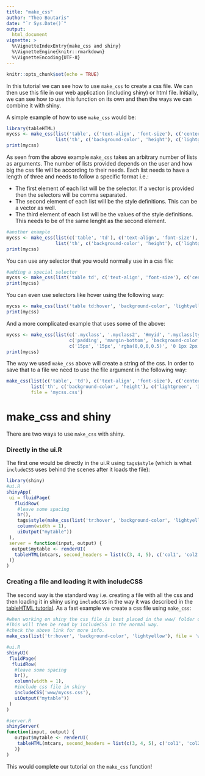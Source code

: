 ---
title: "make_css"
author: "Theo Boutaris"
date: "`r Sys.Date()`"
output: 
  html_document
vignette: >
  %\VignetteIndexEntry{make_css and shiny}
  %\VignetteEngine{knitr::rmarkdown}
  %\VignetteEncoding{UTF-8}
---

```{r setup, include=FALSE}
knitr::opts_chunk$set(echo = TRUE)
```

In this tutorial we can see how to use `make_css` to create a css file. We can then use this file
in our web application (including shiny) or html file. Initially, we can see how to use this 
function on its own and then the ways we can combine it with shiny.

A simple example of how to use `make_css` would be:

```{r basic, echo = TRUE}
library(tableHTML)
mycss <- make_css(list('table', c('text-align', 'font-size'), c('center', '20px')),
                  list('th', c('background-color', 'height'), c('lightgreen', '30px')))
print(mycss)

```

As seen from the above example `make_css` takes an arbitrary number of lists as arguments. 
The number of lists provided depends on the user and how big the css file will be according to their
needs. Each list needs to have a length of three and needs to follow a specific format i.e.:

* The first element of each list will be the selector. If a vector is provided then the selectors
  will be comma separated.
* The second element of each list will be the style definitions. This can be a vector as well.
* The third element of each list will be the values of the style definitions. This needs to be
  of the same lenght as the second element.
  
```{r example 1}
#another example
mycss <- make_css(list(c('table', 'td'), c('text-align', 'font-size'), c('center', '20px')),
                  list('th', c('background-color', 'height'), c('lightgreen', '30px')))
print(mycss)
```

You can use any selector that you would normally use in a css file:

```{r example 2}
#adding a special selector
mycss <- make_css(list('table td', c('text-align', 'font-size'), c('center', '20px')))
print(mycss)
```

You can even use selectors like hover using the following way:

```{r example 3}
mycss <- make_css(list('table td:hover', 'background-color', 'lightyellow'))
print(mycss)
```

And a more complicated example that uses some of the above:

```{r example 4}
mycss <- make_css(list(c('.myclass', '.myclass2', '#myid', '.myclass[type="text"]'), 
                       c('padding', 'margin-bottom', 'background-color', 'box-shadow'),
                       c('15px', '15px', 'rgba(0,0,0,0.5)', '0 1px 2px #ccc, inset 0 1px 0 #fff')))
print(mycss)
```

The way we used `make_css` above will create a string of the css. In order to save that to a file
we need to use the file argument in the following way:

```{r saving to file, eval = FALSE}
make_css(list(c('table', 'td'), c('text-align', 'font-size'), c('center', '20px')),
         list('th', c('background-color', 'height'), c('lightgreen', '30px')),
         file = 'mycss.css')
```

# make_css and shiny
 
There are two ways to use `make_css` with shiny. 

### Directly in the ui.R

The first one would be directly in the ui.R using `tags$style` (which is what `includeCSS` uses 
behind the scenes after it loads the file):

```{r shiny css, eval = FALSE}
library(shiny)
#ui.R
shinyApp(
 ui = fluidPage(
   fluidRow(
    #leave some spacing
    br(),
    tags$style(make_css(list('tr:hover', 'background-color', 'lightyellow'))),
    column(width = 1),
    uiOutput("mytable"))
 ), 
 server = function(input, output) {
  output$mytable <- renderUI( 
   tableHTML(mtcars, second_headers = list(c(3, 4, 5), c('col1', 'col2', 'col3')))
 )}
)
```

### Creating a file and loading it with includeCSS

The second way is the standard way i.e. creating a file with all the css and then loading it in 
shiny using `includeCSS` in the way it was described in the 
[tableHTML tutorial](https://cran.r-project.org/package=tableHTML/vignettes/tableHTML.html#shiny-and-css). As a fast example we 
create a css file using `make_css`:

```{r shiny css 2, eval = FALSE}
#when working on shiny the css file is best placed in the www/ folder of the shiny app.
#This will then be read by includeCSS in the normal way.
#check the above link for more info.
make_css(list('tr:hover', 'background-color', 'lightyellow'), file = 'www/mycss.css')
```

```{r shiny app with includeCSS, eval = FALSE}
#ui.R
shinyUI(
 fluidPage(
  fluidRow(
   #leave some spacing
   br(),
   column(width = 1),
   #include css file in shiny
   includeCSS('www/mycss.css'),
   uiOutput("mytable"))
 )
)

#server.R
shinyServer(
function(input, output) {
   output$mytable <- renderUI( 
    tableHTML(mtcars, second_headers = list(c(3, 4, 5), c('col1', 'col2', 'col3')))
   )}
)
```

This would complete our tutorial on the `make_css` function!
